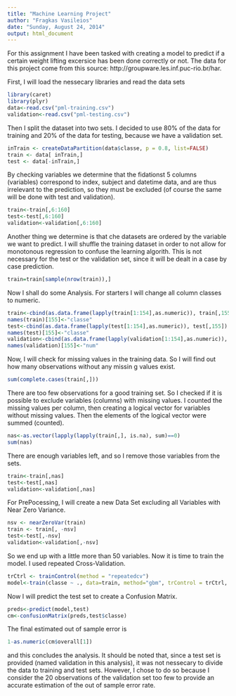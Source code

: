 ```yaml
---
title: "Machine Learning Project"
author: "Fragkas Vasileios"
date: "Sunday, August 24, 2014"
output: html_document
---
```


For this assignment I have been tasked with creating a model to predict if a certain weight lifting excersice has been done correctly or not. The data for this project come from this source: http://groupware.les.inf.puc-rio.br/har.

First, I will load the nessecary libraries and read the data sets

```r
library(caret)
library(plyr)
data<-read.csv("pml-training.csv")
validation<-read.csv("pml-testing.csv")
```

Then I split the dataset into two sets. I decided to use 80% of the data for training and 20% of the data for testing, because we have a validation set.

```r
inTrain <- createDataPartition(data$classe, p = 0.8, list=FALSE)
train <- data[ inTrain,]
test <- data[-inTrain,]
```

By checking variables we determine that the fidationst 5 columns (variables) correspond to index, subject and datetime data, and are thus irrelevant to the prediction, so they must be excluded (of course the same will be done with test and validation).

```r
train<-train[,6:160]
test<-test[,6:160]
validation<-validation[,6:160]
```

Another thing we determine is that che datasets are ordered by the variable we want to predict. I will shuffle the training dataset in order to not allow for monotonous regression to confuse the learning algorith. This is not necessary for the test or the validation set, since it will be dealt in a case by case prediction.

```r
train=train[sample(nrow(train)),]
```

Now I shall do some Analysis. For starters I will change all column classes to numeric.

```r
train<-cbind(as.data.frame(lapply(train[1:154],as.numeric)), train[,155])
names(train)[155]<-"classe"
test<-cbind(as.data.frame(lapply(test[1:154],as.numeric)), test[,155])
names(test)[155]<-"classe"
validation<-cbind(as.data.frame(lapply(validation[1:154],as.numeric)), validation[,155])
names(validation)[155]<-"num"
```

Now, I will check for missing values in the training data. So I will find out how many observations without any missin g values exist.

```r
sum(complete.cases(train[,]))
```

There are too few observations for a good training set. So I checked if it is possible to exclude variables (columns) with missing values. I counted the missing values per column, then creating a logical vector for variables without missing values. Then the elements of the logical vector were summed (counted).


```r
nas<-as.vector(lapply(lapply(train[,], is.na), sum)==0)
sum(nas)
```

There are enough variables left, and so I remove those variables from the sets.

```r
train<-train[,nas]
test<-test[,nas]
validation<-validation[,nas]
```

For PrePocessing, I will create a new Data Set excluding all Variables with Near Zero Variance.

```r
nsv <- nearZeroVar(train)
train <- train[, -nsv]
test<-test[,-nsv]
validation<-validation[,-nsv]
```

So we end up with a little more than 50 variables. Now it is time to train the model. I used repeated Cross-Validation.


```r
trCtrl <- trainControl(method = "repeatedcv")
model<-train(classe ~ ., data=train, method="gbm", trControl = trCtrl, verbose=F)
```


Now I will predict the test set to create a Confusion Matrix.

```r
preds<-predict(model,test)
cm<-confusionMatrix(preds,test$classe)
```

The final estimated out of sample error is

```r
1-as.numeric(cm$overall[1])
```

and this concludes the analysis. It should be noted that, since a test set is provided (named validation in this analysis), it was not nessecary to divide the data to training and test sets. However, I chose to do so because I consider the 20 observations of the validation set too few to provide an accurate estimation of the out of sample error rate.
